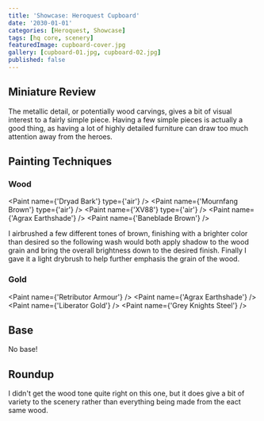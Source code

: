 ```yaml
---
title: 'Showcase: Heroquest Cupboard'
date: '2030-01-01'
categories: [Heroquest, Showcase]
tags: [hq core, scenery]
featuredImage: cupboard-cover.jpg
gallery: [cupboard-01.jpg, cupboard-02.jpg]
published: false
---
```



## Miniature Review

The metallic detail, or potentially wood carvings, gives a bit of visual interest to a fairly simple piece. Having a
few simple pieces is actually a good thing, as having a lot of highly detailed furniture can draw too much attention
away from the heroes.

## Painting Techniques

### Wood

<Paint name={'Dryad Bark'} type={'air'} />
<Paint name={'Mournfang Brown'} type={'air'} />
<Paint name={'XV88'} type={'air'} />
<Paint name={'Agrax Earthshade'} />
<Paint name={'Baneblade Brown'} />

I airbrushed a few different tones of brown, finishing with a brighter color than desired so the following wash
would both apply shadow to the wood grain and bring the overall brightness down to the desired finish.
Finally I gave it a light drybrush to help further emphasis the grain of the wood.

### Gold

<Paint name={'Retributor Armour'} />
<Paint name={'Agrax Earthshade'} />
<Paint name={'Liberator Gold'} />
<Paint name={'Grey Knights Steel'} />

## Base

No base!

## Roundup

I didn't get the wood tone quite right on this one, but it does give a bit of variety to the scenery rather than
everything being made from the eact same wood.
